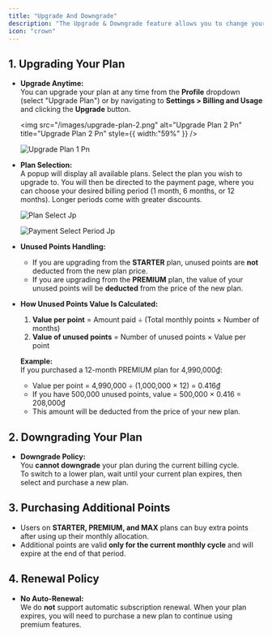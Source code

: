 ```yaml
---
title: "Upgrade And Downgrade"
description: "The Upgrade & Downgrade feature allows you to change your subscription plan to better suit your needs at any time."
icon: "crown"
---
```


## 1. Upgrading Your Plan

- **Upgrade Anytime:**\
  You can upgrade your plan at any time from the **Profile** dropdown (select "Upgrade Plan") or by navigating to **Settings \> Billing and Usage** and clicking the **Upgrade** button.

  <img
    src="/images/upgrade-plan-2.png"
    alt="Upgrade Plan 2 Pn"
    title="Upgrade Plan 2 Pn"
    style={{ width:"59%" }}
  />

  ![Upgrade Plan 1 Pn](/images/upgrade-plan-1.png)
- **Plan Selection:**\
  A popup will display all available plans. Select the plan you wish to upgrade to. You will then be directed to the payment page, where you can choose your desired billing period (1 month, 6 months, or 12 months). Longer periods come with greater discounts.

  ![Plan Select Jp](/images/plan-select.jpg)

  ![Payment Select Period Jp](/images/payment-select-period.jpg)
- **Unused Points Handling:**
  - If you are upgrading from the **STARTER** plan, unused points are **not** deducted from the new plan price.
  - If you are upgrading from the **PREMIUM** plan, the value of your unused points will be **deducted** from the price of the new plan.
- **How Unused Points Value Is Calculated:**
  1. **Value per point** = Amount paid ÷ (Total monthly points × Number of months)
  2. **Value of unused points** = Number of unused points × Value per point

  **Example:**\
  If you purchased a 12-month PREMIUM plan for 4,990,000₫:
  - Value per point = 4,990,000 ÷ (1,000,000 × 12) = 0.416₫
  - If you have 500,000 unused points, value = 500,000 × 0.416 = 208,000₫
  - This amount will be deducted from the price of your new plan.

## 2. Downgrading Your Plan

- **Downgrade Policy:**\
  You **cannot downgrade** your plan during the current billing cycle.\
  To switch to a lower plan, wait until your current plan expires, then select and purchase a new plan.

## 3. Purchasing Additional Points

- Users on **STARTER, PREMIUM, and MAX** plans can buy extra points after using up their monthly allocation.
- Additional points are valid **only for the current monthly cycle** and will expire at the end of that period.

## 4. Renewal Policy

- **No Auto-Renewal:**\
  We do **not** support automatic subscription renewal. When your plan expires, you will need to purchase a new plan to continue using premium features.